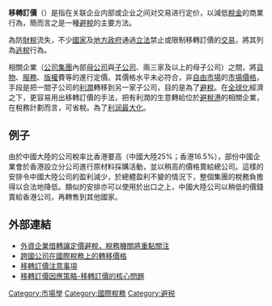 {{noteTA
|1=zh-cn:转移定价; zh-hk:轉讓定價; zh-tw:移轉訂價;
}}
{{Taxation|expanded=noncompliance}}
'''移轉訂價'''（{{lang-en|transfer pricing}}）是指在关联企业内部或企业之间对交易进行定价，以減低[[稅金|稅金]]的商業行為，簡而言之是一種[[避稅|避稅]]的主要方法。

為防[[財稅|財稅]]流失，不少[[國家|國家]]及[[地方政府|地方政府]]通過[[立法|立法]]禁止或限制移轉訂價的[[交易|交易]]，將其列為[[逃稅|逃稅]]行為。

相關企業（[[公司集團|公司集團]]內部[[母公司|母公司]]與[[子公司|子公司]]、兩三家及以上的母子公司）之間，將[[貨物|貨物]]、[[服務|服務]]、[[版權|版權]]費等的進行定價。其價格水平未必符合{{Link-en|公平獨立交易原則|Arm's length principle}}，非[[自由市場|自由市場]]的[[市場|市場]][[價格|價格]]，手段是把一間子公司的[[利潤|利潤]]轉移到另一家子公司，目的是為了[[避稅|避稅]]。在[[全球化|全球化]]經濟之下，更容易用出移轉訂價的手法，把有利潤的生意轉給位於[[避稅港|避稅港]]的相關企業，在稅務計劃而言，可省稅。為了[[利润最大化|利润最大化]]。

== 例子 ==
由於中國大陸的公司稅率比香港要高（中國大陸25%；香港16.5%），部份中國企業會於香港設立分公司進行原材料採購活動，並以稍高的價格賣給總公司。這樣的安排令中國大陸公司的盈利減少，於總體盈利不變的情況下，整個集團的稅務負擔得以合法地降低。類似的安排亦可以使用於出口之上，中國大陸公司以稍低的價錢賣給香港公司，再轉售到其他國家。

== 外部連結 ==
* [http://mnc.people.com.cn/BIG5/54823/4983849.html 外資企業借轉讓定價避稅，稅務機關將重點關注] {{Wayback|url=http://mnc.people.com.cn/BIG5/54823/4983849.html |date=20131228055251 }}
* [http://www.gthk.com.hk/big5/resources/tax/transfer.asp 跨國公司在國際稅務上的轉移價格] {{Wayback|url=http://www.gthk.com.hk/big5/resources/tax/transfer.asp |date=20071008185944 }}
* [http://www.deloitte.com/dtt/article/0,1002,sid%253D48083%2526cid%253D69557,00.html 移轉訂價注意事項]
* [http://www.deloitte.com/dtt/article/0,1002,sid%253D48083%2526cid%253D68986,00.html 移轉訂價因應策略-移轉訂價的核心問題]
{{Authority control}}
{{Marketing-stub}}

[[Category:市場學|Category:市場學]]
[[Category:國際稅務|Category:國際稅務]]
[[Category:避税|Category:避税]]